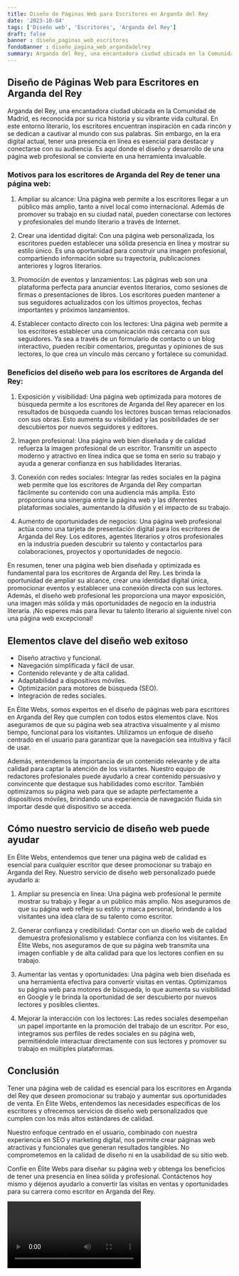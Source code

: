 ```yaml
---
title: Diseño de Páginas Web para Escritores en Arganda del Rey
date: '2023-10-04'
tags: ['Diseño web', 'Escritores', 'Arganda del Rey']
draft: false
banner : diseño_paginas_web_escritores
fondoBanner : diseño_pagina_web_argandadelrey
summary: Arganda del Rey, una encantadora ciudad ubicada en la Comunidad de Madrid, es reconocida por su rica historia y su vibrante vida cultural. En este entorno literario, los escritores encuentran inspiración en cada rincón y se dedican a cautivar al mundo con sus palabras. Sin embargo, en la era digital actual, tener una presencia en línea es esencial para destacar y conectarse con su audiencia. Es aquí donde el diseño y desarrollo de una página web profesional se convierte en una herramienta invaluable.
---
```


## Diseño de Páginas Web para Escritores en Arganda del Rey

Arganda del Rey, una encantadora ciudad ubicada en la Comunidad de Madrid, es reconocida por su rica historia y su vibrante vida cultural. En este entorno literario, los escritores encuentran inspiración en cada rincón y se dedican a cautivar al mundo con sus palabras. Sin embargo, en la era digital actual, tener una presencia en línea es esencial para destacar y conectarse con su audiencia. Es aquí donde el diseño y desarrollo de una página web profesional se convierte en una herramienta invaluable.

### Motivos para los escritores de Arganda del Rey de tener una página web:

1. Ampliar su alcance: Una página web permite a los escritores llegar a un público más amplio, tanto a nivel local como internacional. Además de promover su trabajo en su ciudad natal, pueden conectarse con lectores y profesionales del mundo literario a través de Internet.

2. Crear una identidad digital: Con una página web personalizada, los escritores pueden establecer una sólida presencia en línea y mostrar su estilo único. Es una oportunidad para construir una imagen profesional, compartiendo información sobre su trayectoria, publicaciones anteriores y logros literarios.

3. Promoción de eventos y lanzamientos: Las páginas web son una plataforma perfecta para anunciar eventos literarios, como sesiones de firmas o presentaciones de libros. Los escritores pueden mantener a sus seguidores actualizados con los últimos proyectos, fechas importantes y próximos lanzamientos.

4. Establecer contacto directo con los lectores: Una página web permite a los escritores establecer una comunicación más cercana con sus seguidores. Ya sea a través de un formulario de contacto o un blog interactivo, pueden recibir comentarios, preguntas y opiniones de sus lectores, lo que crea un vínculo más cercano y fortalece su comunidad.

### Beneficios del diseño web para los escritores de Arganda del Rey:

1. Exposición y visibilidad: Una página web optimizada para motores de búsqueda permite a los escritores de Arganda del Rey aparecer en los resultados de búsqueda cuando los lectores buscan temas relacionados con sus obras. Esto aumenta su visibilidad y las posibilidades de ser descubiertos por nuevos seguidores y editores.

2. Imagen profesional: Una página web bien diseñada y de calidad refuerza la imagen profesional de un escritor. Transmitir un aspecto moderno y atractivo en línea indica que se toma en serio su trabajo y ayuda a generar confianza en sus habilidades literarias.

3. Conexión con redes sociales: Integrar las redes sociales en la página web permite que los escritores de Arganda del Rey compartan fácilmente su contenido con una audiencia más amplia. Esto proporciona una sinergia entre la página web y las diferentes plataformas sociales, aumentando la difusión y el impacto de su trabajo.

4. Aumento de oportunidades de negocios: Una página web profesional actúa como una tarjeta de presentación digital para los escritores de Arganda del Rey. Los editores, agentes literarios y otros profesionales en la industria pueden descubrir su talento y contactarlos para colaboraciones, proyectos y oportunidades de negocio.

En resumen, tener una página web bien diseñada y optimizada es fundamental para los escritores de Arganda del Rey. Les brinda la oportunidad de ampliar su alcance, crear una identidad digital única, promocionar eventos y establecer una conexión directa con sus lectores. Además, el diseño web profesional les proporciona una mayor exposición, una imagen más sólida y más oportunidades de negocio en la industria literaria. ¡No esperes más para llevar tu talento literario al siguiente nivel con una página web excepcional!

<GifSeo />

<Cta />

## Elementos clave del diseño web exitoso

- Diseño atractivo y funcional.
- Navegación simplificada y fácil de usar.
- Contenido relevante y de alta calidad.
- Adaptabilidad a dispositivos móviles.
- Optimización para motores de búsqueda (SEO).
- Integración de redes sociales.

En Élite Webs, somos expertos en el diseño de páginas web para escritores en Arganda del Rey que cumplen con todos estos elementos clave. Nos aseguramos de que su página web sea atractiva visualmente y al mismo tiempo, funcional para los visitantes. Utilizamos un enfoque de diseño centrado en el usuario para garantizar que la navegación sea intuitiva y fácil de usar.

Además, entendemos la importancia de un contenido relevante y de alta calidad para captar la atención de los visitantes. Nuestro equipo de redactores profesionales puede ayudarlo a crear contenido persuasivo y convincente que destaque sus habilidades como escritor. También optimizamos su página web para que se adapte perfectamente a dispositivos móviles, brindando una experiencia de navegación fluida sin importar desde qué dispositivo se acceda.

## Cómo nuestro servicio de diseño web puede ayudar

En Élite Webs, entendemos que tener una página web de calidad es esencial para cualquier escritor que desee promocionar su trabajo en Arganda del Rey. Nuestro servicio de diseño web personalizado puede ayudarlo a:

1. Ampliar su presencia en línea: Una página web profesional le permite mostrar su trabajo y llegar a un público más amplio. Nos aseguramos de que su página web refleje su estilo y marca personal, brindando a los visitantes una idea clara de su talento como escritor.

2. Generar confianza y credibilidad: Contar con un diseño web de calidad demuestra profesionalismo y establece confianza con los visitantes. En Élite Webs, nos aseguramos de que su página web transmita una imagen confiable y de alta calidad para que los lectores confíen en su trabajo.

3. Aumentar las ventas y oportunidades: Una página web bien diseñada es una herramienta efectiva para convertir visitas en ventas. Optimizamos su página web para motores de búsqueda, lo que aumenta su visibilidad en Google y le brinda la oportunidad de ser descubierto por nuevos lectores y posibles clientes.

4. Mejorar la interacción con los lectores: Las redes sociales desempeñan un papel importante en la promoción del trabajo de un escritor. Por eso, integramos sus perfiles de redes sociales en su página web, permitiéndole interactuar directamente con sus lectores y promover su trabajo en múltiples plataformas.

## Conclusión

Tener una página web de calidad es esencial para los escritores en Arganda del Rey que deseen promocionar su trabajo y aumentar sus oportunidades de venta. En Élite Webs, entendemos las necesidades específicas de los escritores y ofrecemos servicios de diseño web personalizados que cumplen con los más altos estándares de calidad.

Nuestro enfoque centrado en el usuario, combinado con nuestra experiencia en SEO y marketing digital, nos permite crear páginas web atractivas y funcionales que generan resultados tangibles. No comprometemos en la calidad de diseño ni en la usabilidad de su sitio web.

Confíe en Élite Webs para diseñar su página web y obtenga los beneficios de tener una presencia en línea sólida y profesional. Contáctenos hoy mismo y déjenos ayudarlo a convertir las visitas en ventas y oportunidades para su carrera como escritor en Arganda del Rey.

<Video />

<CtaBot job='Escritores' city='Arganda del Rey'/>

<Gmaps query='Arganda del Rey+españa+maps' />